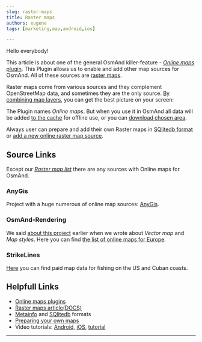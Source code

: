 ```yaml
---
slug: raster-maps
title: Raster maps
authors: eugene
tags: [marketing,map,android,ios]

---
```



Hello everybody!

This article is about one of the general OsmAnd killer-feature - [_Online maps_ plugin](https://osmand.net/docs/user/plugins/online-map). This Plugin allows us to enable and add other map sources for OsmAnd. All of these sources are [raster maps](https://osmand.net/docs/user/map/raster-maps).

Raster maps come from various sources and they complement OpenStreetMap data, and sometimes they are the only source. [By combining map layers](https://osmand.net/docs/user/map/raster-maps#select-raster-maps), you can get the best picture on your screen:

<Screenshots />

<!--truncate-->

The Plugin names _Online maps_. But when you use it in OsmAnd all data will be added [to the cache](https://osmand.net/docs/user/map/raster-maps#clear-raster-map-cache) for offline use, or you can [download chosen area](https://osmand.net/docs/user/map/raster-maps#download--update-tiles). 

Always user can prepare and add their own Raster maps in [SQlitedb format](https://osmand.net/docs/technical/map-creation/create-offline-maps-yourself#raster-maps-advanced) or [add a new online raster map source](https://osmand.net/docs/user/map/raster-maps/#add-new-online-raster-map-source).

## Source Links

Except our [_Raster map list_](https://docs.osmand.net/docs/user/map/raster-maps#select-raster-maps) there are any sources with Online maps for OsmAnd.

### AnyGis

Project with a huge numerous of online map sources: [AnyGis](https://anygis.ru/Web/Html/Osmand_en).

### OsmAnd-Rendering

We said [about this project](https://osmand.net/blog/rendering#osmand-rendering) earlier when we wrote about _Vector map_ and _Map styles_. Here you can find [the list of online maps for Europe](https://github.com/OsmAnd-Rendering/Online-Maps).

### StrikeLines

[Here](https://strikelines.com/about-2/) you can find paid map data for fishing on the US and Cuban coasts.

## Helpfull Links

- [Online maps plugins](https://osmand.net/docs/user/plugins/online-map)
- [Raster maps article(DOCS)](https://docs.osmand.net/docs/user/map/raster-maps)
- [Metainfo](https://osmand.net/docs/technical/osmand-file-formats/osmand-metainfo) and [SQlitedb](https://osmand.net/docs/technical/osmand-file-formats/osmand-sqlite) formats
- [Preparing your own maps](https://docs.osmand.net/docs/technical/map-creation/create-offline-maps-yourself/#raster-maps-advanced)
- Video tutorials: [Android](https://www.youtube.com/watch?v=KBZ1DJa7RMg&ab_channel=OsmAndMaps%26Navigation), [iOS](https://www.youtube.com/watch?v=kmlgPA0W7VA&ab_channel=OsmAndMaps%26Navigation), [tutorial](https://youtu.be/2ctb_S9Fb-8?list=PL2sj0drrh65F3QZqpulFGG3uNv_5TDagl&t=1158)

______________________

<LinksSocial/>
<LinksTelegram/>